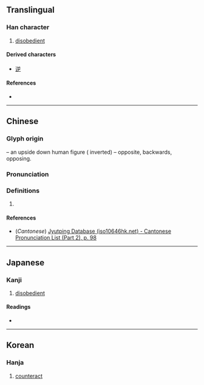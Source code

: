 {{also|屯}}
{{character info}}
==Translingual==

===Han character===
{{Han char|rn=45|rad=屮|as=03|sn=6|four=|canj=TU|ids=⿱䒑屮}}

# [[disobedient]]

====Derived characters====
* [[逆]]

====References====
* {{Han ref|kx=0305.010|dkj=07833|dj=0603.110|hdz=21021.090|uh=5C70|ud=23664}}

----

==Chinese==
{{zh-forms}}

===Glyph origin===
{{Han etym}}
{{liushu|p}} – an upside down human figure ({{l|zh|大}} inverted) – opposite, backwards, opposing.

===Pronunciation===
{{zh-pron
|m=nì,lè
|c=jik6
|mc=y
|oc=y
|ma=
|cat=a
}}

===Definitions===
{{zh-hanzi}}

# {{rfdef|zh}}

====References====
* (''Cantonese'') [http://www.iso10646hk.net/jp/document/download.jsp Jyutping Database (iso10646hk.net) - Cantonese Pronunciation List (Part 2), p. 98]

----

==Japanese==

===Kanji===
{{ja-kanji|grade=|rs=屮03}}

# [[disobedient]]

====Readings====
* {{ja-readings|on=[[げき]] (geki), [[ぎゃく]] (gyaku), [[はく]] (haku), [[ひやく]] (hiyaku)|kun=[[さからう]] (sakarau)}}

----

==Korean==

===Hanja===
{{ko-hanja|hangeul=[[역]]|eumhun=|rv=yeok|mr=yŏk|y=yek}}

# [[counteract]]